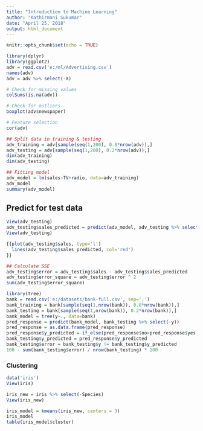 ```yaml
---
title: "Introduction to Machine Learning"
author: "Kathirmani Sukumar"
date: "April 25, 2018"
output: html_document
---
```


```r
knitr::opts_chunk$set(echo = TRUE)
```

```r
library(dplyr)
library(ggplot2)
adv = read.csv('e:/ml/Advertising.csv')
names(adv)
adv = adv %>% select(-X)

# Check for missing values
colSums(is.na(adv))

# Check for outliers
boxplot(adv$newspaper)

# Feature selection
cor(adv)

```


```r
## Split data in training & testing
adv_training = adv[sample(seq(1,200), 0.8*nrow(adv)),]
adv_testing = adv[sample(seq(1,200), 0.2*nrow(adv)),]
dim(adv_training)                  
dim(adv_testing)

```

```r
## Fitting model
adv_model = lm(sales~TV+radio, data=adv_training)
adv_model
summary(adv_model)
```
## Predict for test data
```r

View(adv_testing)
adv_testing$sales_predicted = predict(adv_model, adv_testing %>% select(-sales))
View(adv_testing)

{{plot(adv_testing$sales, type='l')
  lines(adv_testing$sales_predicted, col='red')
}}

## Calculate SSE
adv_testing$error = adv_testing$sales - adv_testing$sales_predicted
adv_testing$error_square = adv_testing$error ^ 2
sum(adv_testing$error_square)
```


```r
library(tree)
bank = read.csv('e:/datasets/bank-full.csv', sep=';')
bank_training = bank[sample(seq(1,nrow(bank)), 0.8*nrow(bank)),]
bank_testing = bank[sample(seq(1,nrow(bank)), 0.2*nrow(bank)),]
bank_model = tree(y~., data=bank)
pred_response = predict(bank_model, bank_testing %>% select(-y))
pred_response = as.data.frame(pred_response)
pred_response$y_predicted = if_else(pred_response$no>pred_response$yes, 'no', 'yes')
bank_testing$y_predicted = pred_response$y_predicted
bank_testing$error = bank_testing$y != bank_testing$y_predicted
100 - sum(bank_testing$error) / nrow(bank_testing) * 100
```

### Clustering
```r
data('iris')
View(iris)

iris_new = iris %>% select(-Species)
View(iris_new)

iris_model = kmeans(iris_new, centers = 3)
iris_model
table(iris_model$cluster)
```


```r

```

